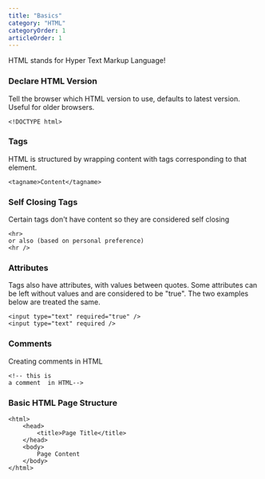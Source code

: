 ```yaml
---
title: "Basics"
category: "HTML"
categoryOrder: 1
articleOrder: 1
---
```


HTML stands for Hyper Text Markup Language!


### Declare HTML Version
Tell the browser which HTML version to use, defaults to latest version. Useful for older browsers.
```
<!DOCTYPE html>
```

### Tags
HTML is structured by wrapping content with tags corresponding to that element.
```
<tagname>Content</tagname>
```

### Self Closing Tags
Certain tags don't have content so they are considered self closing
```
<hr>
or also (based on personal preference)
<hr />
```
### Attributes
Tags also have attributes, with values between quotes.  Some attributes can be left without values and are considered to be "true".
The two examples below are treated the same.
```
<input type="text" required="true" />
<input type="text" required />
```
### Comments
Creating comments in HTML
```
<!-- this is 
a comment  in HTML-->
```

### Basic HTML Page Structure

```
<html>
    <head>
        <title>Page Title</title>
    </head>
    <body>
        Page Content
    </body>
</html>
```
